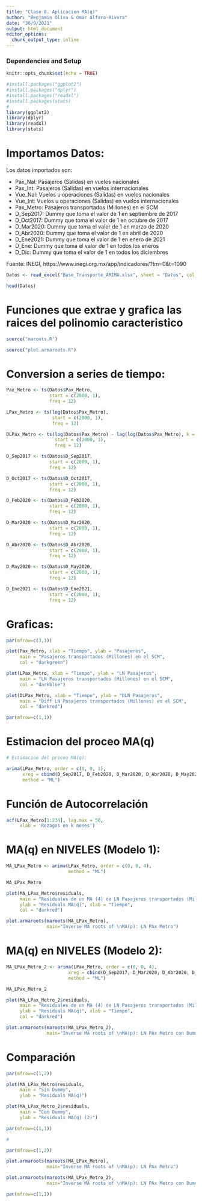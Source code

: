 ```yaml
---
title: "Clase 8. Aplicacion MA(q)"
author: "Benjamin Oliva & Omar Alfaro-Rivera"
date: "30/9/2021"
output: html_document
editor_options: 
  chunk_output_type: inline
---
```


### Dependencies and Setup
```r
knitr::opts_chunk$set(echo = TRUE)

#install.packages("ggplot2")
#install.packages("dplyr")
#install.packages("readxl")
#install.packages(stats)
# 
library(ggplot2)
library(dplyr)
library(readxl)
library(stats)

```

# Importamos Datos:

Los datos importados son:

* Pax_Nal: Pasajeros (Salidas) en vuelos nacionales
* Pax_Int: Pasajeros (Salidas) en vuelos internacionales 
* Vue_Nal: Vuelos u operaciones (Salidas) en vuelos nacionales
* Vue_Int: Vuelos u operaciones (Salidas) en vuelos internacionales
* Pax_Metro: Pasajeros transportados (Millones) en el SCM
* D_Sep2017: Dummy que toma el valor de 1 en septiembre de 2017
* D_Oct2017: Dummy que toma el valor de 1 en octubre de 2017
* D_Mar2020: Dummy que toma el valor de 1 en marzo de 2020
* D_Abr2020: Dummy que toma el valor de 1 en abril de 2020
* D_Ene2021: Dummy que toma el valor de 1 en enero de 2021
* D_Ene: Dummy que toma el valor de 1 en todos los eneros
* D_Dic: Dummy que toma el valor de 1 en todos los diciembres

Fuente: INEGI, https://www.inegi.org.mx/app/indicadores/?tm=0&t=1090

```r

Datos <- read_excel("Base_Transporte_ARIMA.xlsx", sheet = "Datos", col_names = TRUE)

head(Datos)

```

# Funciones que extrae y grafica las raices del polinomio caracteristico

```r

source("maroots.R")

source("plot.armaroots.R")

```

# Conversion a series de tiempo:

```r

Pax_Metro <- ts(Datos$Pax_Metro, 
                start = c(2000, 1), 
                freq = 12)

LPax_Metro <- ts(log(Datos$Pax_Metro), 
                 start = c(2000, 1), 
                 freq = 12)

DLPax_Metro <- ts(log(Datos$Pax_Metro) - lag(log(Datos$Pax_Metro), k = 1),
                  start = c(2000, 1), 
                  freq = 12)

D_Sep2017 <- ts(Datos$D_Sep2017, 
                start = c(2000, 1), 
                freq = 12)

D_Oct2017 <- ts(Datos$D_Oct2017, 
                start = c(2000, 1), 
                freq = 12)

D_Feb2020 <- ts(Datos$D_Feb2020, 
                start = c(2000, 1), 
                freq = 12)

D_Mar2020 <- ts(Datos$D_Mar2020, 
                start = c(2000, 1), 
                freq = 12)

D_Abr2020 <- ts(Datos$D_Abr2020, 
                start = c(2000, 1), 
                freq = 12)

D_May2020 <- ts(Datos$D_May2020, 
                start = c(2000, 1), 
                freq = 12)

D_Ene2021 <- ts(Datos$D_Ene2021, 
                start = c(2000, 1), 
                freq = 12)

```

# Graficas:

```r

par(mfrow=c(3,1))

plot(Pax_Metro, xlab = "Tiempo", ylab = "Pasajeros",
     main = "Pasajeros transportados (Millones) en el SCM",
     col = "darkgreen")

plot(LPax_Metro, xlab = "Tiempo", ylab = "LN Pasajeros",
     main = "LN Pasajeros transportados (Millones) en el SCM",
     col = "darkblue")

plot(DLPax_Metro, xlab = "Tiempo", ylab = "DLN Pasajeros",
     main = "Diff LN Pasajeros transportados (Millones) en el SCM", 
     col = "darkred")

par(mfrow=c(1,1))

```

# Estimacion del proceo MA(q)

```r

# Estimacion del proceo MA(q):

arima(LPax_Metro, order = c(0, 0, 1), 
      xreg = cbind(D_Sep2017, D_Feb2020, D_Mar2020, D_Abr2020, D_May2020, D_Ene2021),
      method = "ML")

```

# Función de Autocorrelación

```r

acf(LPax_Metro[1:234], lag.max = 50, 
     xlab = 'Rezagos en k meses')

```

# MA(q) en NIVELES (Modelo 1): 

```r

MA_LPax_Metro <- arima(LPax_Metro, order = c(0, 0, 4), 
                       method = "ML")

MA_LPax_Metro

plot(MA_LPax_Metro$residuals,
     main = "Residuales de un MA (4) de LN Pasajeros transportados (Millones) en el SCM",
     ylab = "Residuals MA(q)", xlab = "Tiempo",
     col = "darkred")

plot.armaroots(maroots(MA_LPax_Metro), 
               main="Inverse MA roots of \nMA(p): LN PAx Metro")

```

# MA(q) en NIVELES (Modelo 2): 

```r

MA_LPax_Metro_2 <- arima(LPax_Metro, order = c(0, 0, 4),
                       xreg = cbind(D_Sep2017, D_Mar2020, D_Abr2020, D_May2020, D_Ene2021),
                       method = "ML")

MA_LPax_Metro_2

plot(MA_LPax_Metro_2$residuals,
     main = "Residuales de un MA (4) de LN Pasajeros transportados (Millones) en el SCM",
     ylab = "Residuals MA(q)", xlab = "Tiempo",
     col = "darkred")

plot.armaroots(maroots(MA_LPax_Metro_2), 
               main="Inverse MA roots of \nMA(p): LN PAx Metro con Dummy")

```

# Comparación

```r

par(mfrow=c(1,2))

plot(MA_LPax_Metro$residuals,
     main = "Sin Dummy",
     ylab = "Residuals MA(q)")

plot(MA_LPax_Metro_2$residuals,
     main = "Con Dummy",
     ylab = "Residuals MA(q) (2)")

par(mfrow=c(1,1))

#

par(mfrow=c(1,2))

plot.armaroots(maroots(MA_LPax_Metro), 
               main="Inverse MA roots of \nMA(p): LN PAx Metro")

plot.armaroots(maroots(MA_LPax_Metro_2), 
               main="Inverse MA roots of \nMA(p): LN PAx Metro con Dummy")

par(mfrow=c(1,1))

```


